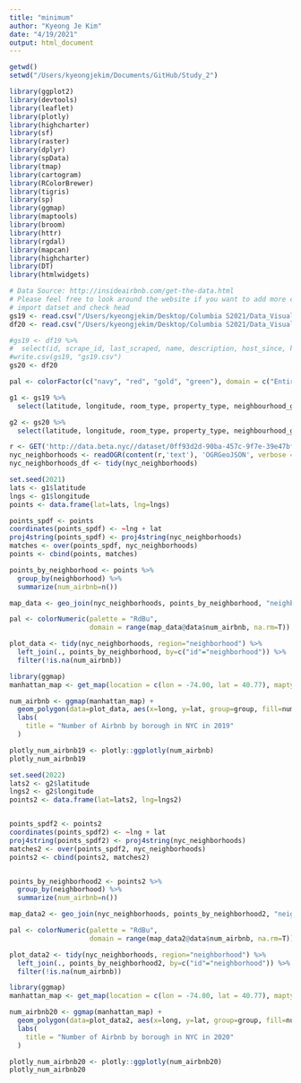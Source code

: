 ```yaml
---
title: "minimum"
author: "Kyeong Je Kim"
date: "4/19/2021"
output: html_document
---
```



```r
getwd()
setwd("/Users/kyeongjekim/Documents/GitHub/Study_2")
```

```r
library(ggplot2)
library(devtools)
library(leaflet)
library(plotly)
library(highcharter)
library(sf)
library(raster)
library(dplyr)
library(spData)
library(tmap)
library(cartogram)
library(RColorBrewer)
library(tigris)
library(sp)
library(ggmap)
library(maptools)
library(broom)
library(httr)
library(rgdal)
library(mapcan)
library(highcharter)
library(DT)
library(htmlwidgets)
```


```r
# Data Source: http://insideairbnb.com/get-the-data.html
# Please feel free to look around the website if you want to add more cities. 
# import datset and check head
gs19 <- read.csv("/Users/kyeongjekim/Desktop/Columbia S2021/Data_Visualization/tP/gs19.csv")
df20 <- read.csv("/Users/kyeongjekim/Desktop/Columbia S2021/Data_Visualization/tP/total_20.csv")
```

```r
#gs19 <- df19 %>%
#  select(id, scrape_id, last_scraped, name, description, host_since, host_location, host_neighbourhood, neighbourhood, neighbourhood_cleansed, neighbourhood_group_cleansed, latitude, latitude, longitude, property_type, room_type, accommodates, bathrooms, bedrooms, beds, amenities, price, minimum_nights, maximum_nights, last_review, review_scores_rating, review_scores_accuracy, review_scores_communication, review_scores_location, review_scores_value, reviews_per_month)
#write.csv(gs19, "gs19.csv")
gs20 <- df20
```

```r
pal <- colorFactor(c("navy", "red", "gold", "green"), domain = c("Entire home/apt", "Private room", "Hotel room", "Shared room"))
```

```r

g1 <- gs19 %>%
  select(latitude, longitude, room_type, property_type, neighbourhood_group_cleansed, price)
```


```r
g2 <- gs20 %>%
  select(latitude, longitude, room_type, property_type, neighbourhood_group_cleansed, price)
```


```r

r <- GET('http://data.beta.nyc//dataset/0ff93d2d-90ba-457c-9f7e-39e47bf2ac5f/resource/35dd04fb-81b3-479b-a074-a27a37888ce7/download/d085e2f8d0b54d4590b1e7d1f35594c1pediacitiesnycneighborhoods.geojson')
nyc_neighborhoods <- readOGR(content(r,'text'), 'OGRGeoJSON', verbose = F)
nyc_neighborhoods_df <- tidy(nyc_neighborhoods)
```


```r
set.seed(2021)
lats <- g1$latitude
lngs <- g1$longitude
points <- data.frame(lat=lats, lng=lngs)

points_spdf <- points
coordinates(points_spdf) <- ~lng + lat
proj4string(points_spdf) <- proj4string(nyc_neighborhoods)
matches <- over(points_spdf, nyc_neighborhoods)
points <- cbind(points, matches)

points_by_neighborhood <- points %>%
  group_by(neighborhood) %>%
  summarize(num_airbnb=n())

```


```r
map_data <- geo_join(nyc_neighborhoods, points_by_neighborhood, "neighborhood", "neighborhood")

pal <- colorNumeric(palette = "RdBu",
                    domain = range(map_data@data$num_airbnb, na.rm=T))
```


```r
plot_data <- tidy(nyc_neighborhoods, region="neighborhood") %>%
  left_join(., points_by_neighborhood, by=c("id"="neighborhood")) %>%
  filter(!is.na(num_airbnb))

```


```r
library(ggmap)
manhattan_map <- get_map(location = c(lon = -74.00, lat = 40.77), maptype = "terrain", zoom = 10)
```

```r

num_airbnb <- ggmap(manhattan_map) + 
  geom_polygon(data=plot_data, aes(x=long, y=lat, group=group, fill=num_airbnb), alpha=0.75) + 
  labs(
    title = "Number of Airbnb by borough in NYC in 2019"
  )

```


```r
plotly_num_airbnb19 <- plotly::ggplotly(num_airbnb)
plotly_num_airbnb19
```


```r
set.seed(2022)
lats2 <- g2$latitude
lngs2 <- g2$longitude
points2 <- data.frame(lat=lats2, lng=lngs2)


points_spdf2 <- points2
coordinates(points_spdf2) <- ~lng + lat
proj4string(points_spdf2) <- proj4string(nyc_neighborhoods)
matches2 <- over(points_spdf2, nyc_neighborhoods)
points2 <- cbind(points2, matches2)


points_by_neighborhood2 <- points2 %>%
  group_by(neighborhood) %>%
  summarize(num_airbnb=n())

```


```r
map_data2 <- geo_join(nyc_neighborhoods, points_by_neighborhood2, "neighborhood", "neighborhood")

pal <- colorNumeric(palette = "RdBu",
                    domain = range(map_data2@data$num_airbnb, na.rm=T))
```



```r
plot_data2 <- tidy(nyc_neighborhoods, region="neighborhood") %>%
  left_join(., points_by_neighborhood2, by=c("id"="neighborhood")) %>%
  filter(!is.na(num_airbnb))

```


```r
library(ggmap)
manhattan_map <- get_map(location = c(lon = -74.00, lat = 40.77), maptype = "terrain", zoom = 10)
```

```r

num_airbnb20 <- ggmap(manhattan_map) + 
  geom_polygon(data=plot_data2, aes(x=long, y=lat, group=group, fill=num_airbnb), alpha=0.75) + 
  labs(
    title = "Number of Airbnb by borough in NYC in 2020"
  )

```

```r
plotly_num_airbnb20 <- plotly::ggplotly(num_airbnb20)
plotly_num_airbnb20
```
